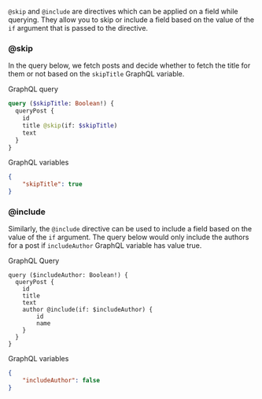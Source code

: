 `@skip` and `@include` are directives which can be applied on a field while querying.
They allow you to skip or include a field based on the value of the `if` argument
that is passed to the directive.

### @skip

In the query below, we fetch posts and decide whether to fetch the title for them or not
based on the `skipTitle` GraphQL variable.

GraphQL query

```graphql
query ($skipTitle: Boolean!) {
  queryPost {
    id
    title @skip(if: $skipTitle)
    text
  }
}
```

GraphQL variables
```json
{
    "skipTitle": true
}
```

### @include

Similarly, the `@include` directive can be used to include a field based on the value of
the `if` argument. The query below would only include the authors for a post if `includeAuthor`
GraphQL variable has value true.

GraphQL Query
```
query ($includeAuthor: Boolean!) {
  queryPost {
    id
    title
    text
    author @include(if: $includeAuthor) {
        id
        name
    }
  }
}
```

GraphQL variables
```json
{
    "includeAuthor": false
}
```